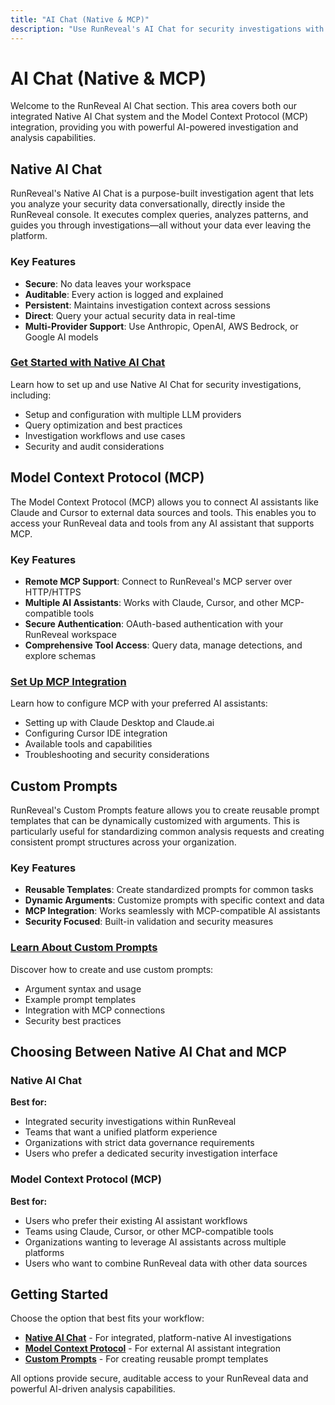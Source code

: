 ```yaml
---
title: "AI Chat (Native & MCP)"
description: "Use RunReveal's AI Chat for security investigations with Native AI Chat and Model Context Protocol (MCP) integration. Analyze data conversationally with Claude, Cursor, and other AI assistants."
---
```


# AI Chat (Native & MCP)

Welcome to the RunReveal AI Chat section. This area covers both our integrated Native AI Chat system and the Model Context Protocol (MCP) integration, providing you with powerful AI-powered investigation and analysis capabilities.

## Native AI Chat

RunReveal's Native AI Chat is a purpose-built investigation agent that lets you analyze your security data conversationally, directly inside the RunReveal console. It executes complex queries, analyzes patterns, and guides you through investigations—all without your data ever leaving the platform.

### Key Features
- **Secure**: No data leaves your workspace
- **Auditable**: Every action is logged and explained
- **Persistent**: Maintains investigation context across sessions
- **Direct**: Query your actual security data in real-time
- **Multi-Provider Support**: Use Anthropic, OpenAI, AWS Bedrock, or Google AI models

### [Get Started with Native AI Chat](./ai-chat/native-ai-chat)

Learn how to set up and use Native AI Chat for security investigations, including:
- Setup and configuration with multiple LLM providers
- Query optimization and best practices
- Investigation workflows and use cases
- Security and audit considerations

## Model Context Protocol (MCP)

The Model Context Protocol (MCP) allows you to connect AI assistants like Claude and Cursor to external data sources and tools. This enables you to access your RunReveal data and tools from any AI assistant that supports MCP.

### Key Features
- **Remote MCP Support**: Connect to RunReveal's MCP server over HTTP/HTTPS
- **Multiple AI Assistants**: Works with Claude, Cursor, and other MCP-compatible tools
- **Secure Authentication**: OAuth-based authentication with your RunReveal workspace
- **Comprehensive Tool Access**: Query data, manage detections, and explore schemas

### [Set Up MCP Integration](./ai-chat/model-context-protocol)

Learn how to configure MCP with your preferred AI assistants:
- Setting up with Claude Desktop and Claude.ai
- Configuring Cursor IDE integration
- Available tools and capabilities
- Troubleshooting and security considerations

## Custom Prompts

RunReveal's Custom Prompts feature allows you to create reusable prompt templates that can be dynamically customized with arguments. This is particularly useful for standardizing common analysis requests and creating consistent prompt structures across your organization.

### Key Features
- **Reusable Templates**: Create standardized prompts for common tasks
- **Dynamic Arguments**: Customize prompts with specific context and data
- **MCP Integration**: Works seamlessly with MCP-compatible AI assistants
- **Security Focused**: Built-in validation and security measures

### [Learn About Custom Prompts](./ai-chat/custom-prompts)

Discover how to create and use custom prompts:
- Argument syntax and usage
- Example prompt templates
- Integration with MCP connections
- Security best practices

## Choosing Between Native AI Chat and MCP

### Native AI Chat
**Best for:**
- Integrated security investigations within RunReveal
- Teams that want a unified platform experience
- Organizations with strict data governance requirements
- Users who prefer a dedicated security investigation interface

### Model Context Protocol (MCP)
**Best for:**
- Users who prefer their existing AI assistant workflows
- Teams using Claude, Cursor, or other MCP-compatible tools
- Organizations wanting to leverage AI assistants across multiple platforms
- Users who want to combine RunReveal data with other data sources

## Getting Started

Choose the option that best fits your workflow:

- **[Native AI Chat](./ai-chat/native-ai-chat)** - For integrated, platform-native AI investigations
- **[Model Context Protocol](./ai-chat/model-context-protocol)** - For external AI assistant integration
- **[Custom Prompts](./ai-chat/custom-prompts)** - For creating reusable prompt templates

All options provide secure, auditable access to your RunReveal data and powerful AI-driven analysis capabilities. 